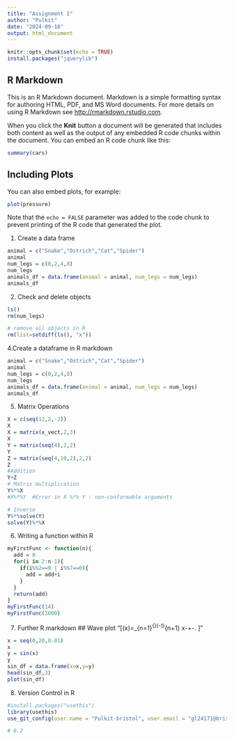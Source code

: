 ```yaml
---
title: "Assignment 1"
author: "Pulkit"
date: "2024-09-18"
output: html_document
---
```


```r
knitr::opts_chunk$set(echo = TRUE)
install.packages("jquerylib")
```

## R Markdown

This is an R Markdown document. Markdown is a simple formatting syntax for authoring HTML, PDF, and MS Word documents. For more details on using R Markdown see <http://rmarkdown.rstudio.com>.

When you click the **Knit** button a document will be generated that includes both content as well as the output of any embedded R code chunks within the document. You can embed an R code chunk like this:

```r
summary(cars)
```

## Including Plots

You can also embed plots, for example:

```r
plot(pressure)
```

Note that the `echo = FALSE` parameter was added to the code chunk to prevent printing of the R code that generated the plot.


1. Create a data frame
```r
animal = c("Snake","Ostrich","Cat","Spider")
animal
num_legs = c(0,2,4,8)
num_legs
animals_df = data.frame(animal = animal, num_legs = num_legs)
animals_df
```

2. Check and delete objects
```r
ls()
rm(num_legs)

# remove all objects in R
rm(list=setdiff(ls(), "x"))
```

4.Create a dataframe in R markdown
```r
animal = c("Snake","Ostrich","Cat","Spider")
animal
num_legs = c(0,2,4,8)
num_legs
animals_df = data.frame(animal = animal, num_legs = num_legs)
animals_df
```
5. Matrix Operations
```r
X = c(seq(12,2,-2))
X
X = matrix(x_vect,2,3)
X
Y = matrix(seq(4),2,2)
Y
Z = matrix(seq(4,10,2),2,2)
Z
#Addition
Y+Z
# Matrix multiplication
Y%*%X
#X%*%Y  #Error in X %*% Y : non-conformable arguments

# Inverse
Y%*%solve(Y)
solve(Y)%*%X
```
6. Writing a function within R
```r
myFirstFunc <- function(n){
  add = 0
  for(i in 2:n-1){
    if(i%%2==0 | i%%7==0){
      add = add+i
    }
  }
  return(add)
}
myFirstFunc(14)
myFirstFunc(1000)
```
7. Further R markdown
## Wave plot
"\[\sin(x)=\sum_{n=1}^{\infty}(-1)^{n+1}\cdot \frac{x^{2n-1}}{(2n-1)!}
\approx x-\frac{x^3}{3!}+\frac{x^5}{5!}-\frac{x^7}{7!}\ldots. \]"


```r
x = seq(0,20,0.01)
x
y = sin(x)
y
sin_df = data.frame(x=x,y=y)
head(sin_df,3)
plot(sin_df)
```

8. Version Control in R
```r
#install.packages("usethis") 
library(usethis)
use_git_config(user.name = "Pulkit-bristol", user.email = "gl24171@bristol.ac.uk")

# 8.2

```
